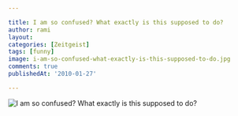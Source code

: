 ```yaml
---

title: I am so confused? What exactly is this supposed to do?
author: rami
layout: 
categories: [Zeitgeist]
tags: [funny]
image: i-am-so-confused-what-exactly-is-this-supposed-to-do.jpg
comments: true
publishedAt: '2010-01-27'

---
```


![I am so confused? What exactly is this supposed to do?](i-am-so-confused-what-exactly-is-this-supposed-to-do.jpg)
